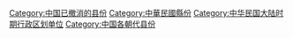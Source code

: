 [[Category:中国已撤消的县份|Category:中国已撤消的县份]]
[[Category:中華民國縣份|Category:中華民國縣份]]
[[Category:中华民国大陆时期行政区划单位|Category:中华民国大陆时期行政区划单位]]
[[Category:中国各朝代县份|Category:中国各朝代县份]]